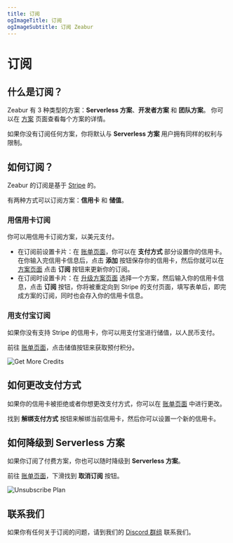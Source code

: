 ```yaml
---
title: 订阅
ogImageTitle: 订阅
ogImageSubtitle: 订阅 Zeabur
---
```


# 订阅

## 什么是订阅？

Zeabur 有 3 种类型的方案：**Serverless 方案**、**开发者方案** 和 **团队方案**。
你可以在 [方案](/billing/plans) 页面查看每个方案的详情。

如果你没有订阅任何方案，你将默认与 **Serverless 方案** 用户拥有同样的权利与限制。

## 如何订阅？

Zeabur 的订阅是基于 [Stripe](https://stripe.com/) 的。

有两种方式可以订阅方案：**信用卡** 和 **储值**。

### 用信用卡订阅

你可以用信用卡订阅方案，以美元支付。

- 在订阅前设置卡片：在 [账单页面](https://dash.zeabur.com/account/billing)，你可以在 **支付方式** 部分设置你的信用卡。在你输入完信用卡信息后，点击 **添加** 按钮保存你的信用卡，然后你就可以在 [方案页面](https://zeabur.com/pricing#upgrade) 点击 **订阅** 按钮来更新你的订阅。
- 在订阅时设置卡片：在 [升级方案页面](https://zeabur.com/pricing#upgrade) 选择一个方案，然后输入你的信用卡信息，点击 **订阅** 按钮，你将被重定向到 Stripe 的支付页面，填写表单后，即完成方案的订阅，同时也会存入你的信用卡信息。

### 用支付宝订阅

如果你没有支持 Stripe 的信用卡，你可以用支付宝进行储值，以人民币支付。

前往 [账单页面](https://dash.zeabur.com/account/billing)，点击储值按钮来获取预付积分。

![Get More Credits](/billing/subscription/get-more-credits.png)

## 如何更改支付方式

如果你的信用卡被拒绝或者你想更改支付方式，你可以在 [账单页面](https://dash.zeabur.com/account/billing) 中进行更改。

找到 **解绑支付方式** 按钮来解绑当前信用卡，然后你可以设置一个新的信用卡。

## 如何降级到 Serverless 方案

如果你订阅了付费方案，你也可以随时降级到 **Serverless 方案**。

前往 [账单页面](https://dash.zeabur.com/account/billing)，下滑找到 **取消订阅** 按钮。

![Unsubscribe Plan](/billing/subscription/unsubscribe.png)

## 联系我们

如果你有任何关于订阅的问题，请到我们的 [Discord 群组](https://discord.gg/DrdGCvXEyY) 联系我们。
